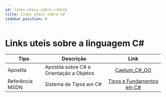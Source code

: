 ```yaml
---
id: links-uteis-sobre-csharp
title: Links uteis sobre C#
sidebar_position: 0
---
```


# Links uteis sobre a linguagem C#

| Tipo | Descrição | Link |
|-------------|-------------|:-----------:|
| Apostila | Apostila sobre C# e Orientação a Objetos | [Caelum_C#_OO](https://www.caelum.com.br/apostila/apostila-csharp-orientacao-objetos.pdf)
| Referência MSDN | Sistema de Tipos em C# | [Tipos e Fundamentos em C#](https://learn.microsoft.com/pt-br/dotnet/csharp/fundamentals/types/)